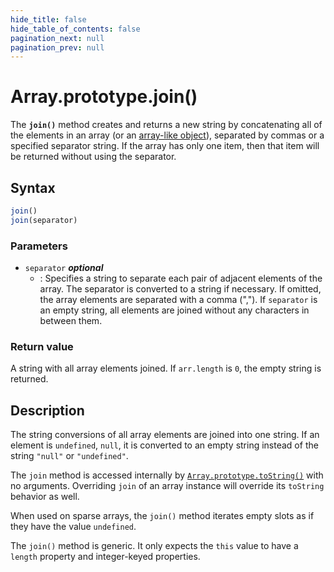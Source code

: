 ```yaml
---
hide_title: false
hide_table_of_contents: false
pagination_next: null
pagination_prev: null
---
```

# Array.prototype.join()

The **`join()`** method creates and
returns a new string by concatenating all of the elements in an array
(or an [array-like object](https://developer.mozilla.org/docs/Web/JavaScript/Guide/Indexed_collections#working_with_array-like_objects)),
separated by commas or a specified separator string. If the array has
only one item, then that item will be returned without using the separator.

## Syntax

```js
join()
join(separator)
```

### Parameters

- `separator` _**optional**_
  - : Specifies a string to separate each pair of adjacent elements of the array. The
    separator is converted to a string if necessary. If omitted, the array elements are
    separated with a comma (","). If `separator` is an empty string, all
    elements are joined without any characters in between them.

### Return value

A string with all array elements joined. If `arr.length` is
`0`, the empty string is returned.

## Description

The string conversions of all array elements are joined into one string. If an element is `undefined`, `null`, it is converted to an empty string instead of the string `"null"` or `"undefined"`.

The `join` method is accessed internally by [`Array.prototype.toString()`](./toString.mdx) with no arguments. Overriding `join` of an array instance will override its `toString` behavior as well.

When used on sparse arrays, the `join()` method iterates empty slots as if they have the value `undefined`.

The `join()` method is generic. It only expects the `this` value to have a `length` property and integer-keyed properties.
